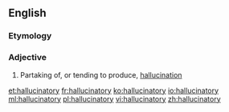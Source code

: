 ==English==

===Etymology===
{{rfe}}

===Adjective===
{{en-adj}}

# Partaking of, or tending to produce, [[hallucination]]

[[et:hallucinatory]]
[[fr:hallucinatory]]
[[ko:hallucinatory]]
[[io:hallucinatory]]
[[ml:hallucinatory]]
[[pl:hallucinatory]]
[[vi:hallucinatory]]
[[zh:hallucinatory]]